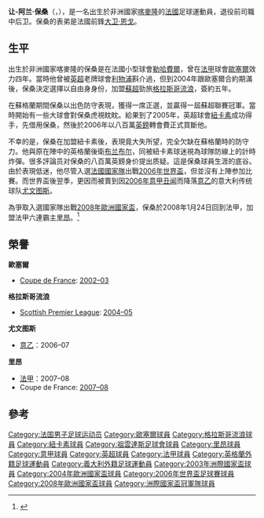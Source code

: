 {{noteTA
|G1=足球
|G2=uefa
|G3=蘇超
|G4=EPL
|T=zh-hans:让-阿兰·布姆松;zh-hk:桑-阿蘭·保桑;zh-tw:讓-阿蘭·布姆松;
|1=zh-hans:让-阿兰;zh-hk:桑-阿蘭;zh-tw:讓-阿蘭;
|2=zh-hans:布姆松;zh-hk:保桑;zh-tw:布姆松;
|3=zh-hans:大卫·恩戈;zh-hk:大衛·尼哥;zh-tw:大衛·恩戈;
|4=zh-hans:布兰布尔;zh-hk:巴布爾;zh-tw:布蘭布爾;
}}
{{Infobox football biography
| name                = 让-阿兰·布姆松<br>''Jean-Alain Boumsong''
| image               = Jean-Alain Boumsong (novembre 2013).JPG
| fullname            = Jean-Alain Boumsong-Somkong<ref name="FIFA World Cup Germany 2006: List of Players">{{Cite news
| title = FIFA World Cup Germany 2006: List of Players
| url = http://www.fifadata.com/document/fwc/2006/PDF/FWC_2006_SquadLists.pdf
| publisher = FIFA
| format = PDF
| page = 11
| date = 11 May 2010
| accessdate = 7 January 2014
| archive-url = https://web.archive.org/web/20131105063657/http://www.fifadata.com/document/fwc/2006/PDF/FWC_2006_SquadLists.pdf
| archive-date = 2013-11-05
| dead-url = yes
}}</ref>
| height              = {{height|meters=1.91}}
| birth_date          = {{birth date and age|df=y|1979|12|14}}
| birth_place         = [[喀麥隆|喀麥隆]][[杜阿拉|杜阿拉]]
| currentclub         = 
| clubnumber          = 
| position            = 後衛
| youthyears1         =
| youthclubs1         =
| years1              = 1997–2000
| years2              = 2000–2004
| years3              = 2004–2005
| years4              = 2005–2006
| years5              = 2006–2008
| years6              = 2008–2010
| years7              = 2010–2013
| clubs1              = [[勒哈費爾體育會|勒哈費爾]]
| clubs2              = [[歐塞爾青年會|歐塞爾]]
| clubs3              = [[流浪者足球俱乐部|流浪者]]
| clubs4              = [[纽卡斯尔联足球俱乐部|纽卡斯尔联]]
| clubs5              = [[尤文图斯足球俱乐部|尤文图斯]]
| clubs6              = [[奥林匹克里昂|里昂]]
| clubs7              = [[帕纳辛奈科斯足球俱乐部|帕纳辛奈科斯]]
| caps1               = 42
| goals1              = 1
| caps2               = 131
| goals2              = 3
| caps3               = 18
| goals3              = 2
| caps4               = 47
| goals4              = 0
| caps5               = 33
| goals5              = 2
| caps6               = 59
| goals6              = 2
| caps7               = 63
| goals7              = 5
| totalcaps           = 393
| totalgoals          = 15
| nationalyears1      = 2003–2009
| nationalteam1       = [[法國國家足球隊|法國]]
| nationalcaps1       = 27
| nationalgoals1      = 1
| pcupdate            = 2013-09-03
| ntupdate            = 2013-09-03
}}
'''让-阿兰·保桑'''（{{lang-fr|'''Jean-Alain Boumsong'''}}，{{bd|1979年|12月14日|catidx=Boumsong, Jean-Alain}}），是一名出生於非洲國家[[喀麥隆|喀麥隆]]的[[法國|法國]]足球運動員，退役前司職中后卫。保桑的表弟是法國前鋒[[大卫·恩戈|大卫·恩戈]]。

==生平==
出生於非洲國家喀麥隆的保桑是在法國小型球會[[勒哈費爾體育會|勒哈費爾]]，曾在[[法甲|法甲]]球會[[歐塞爾足球俱乐部|歐塞爾]]效力四年。當時他曾被[[英超|英超]]老牌球會[[利物浦足球俱樂部|利物浦]]斟介過，但到2004年跟歐塞爾合約期滿後，保桑決定選擇以自由身身份，加盟[[蘇超|蘇超]]勁旅[[格拉斯哥流浪|格拉斯哥流浪]]，簽約五年。

在蘇格蘭期間保桑以出色防守表現，獲得一席正選，並贏得一屆蘇超聯賽冠軍。當時開始有一些大球會對保桑虎視眈眈。給果到了2005年，英超球會[[紐卡素足球會|紐卡素]]成功得手，先借用保桑，然後於2006年以八百萬[[英鎊|英鎊]]轉會費正式買斷他。

不幸的是，保桑在加盟紐卡素後，表現竟大失所望，完全欠缺在蘇格蘭時的防守力。他與原在陣中的英格蘭後衛[[泰塔斯·布兰布尔|布兰布尔]]，同被紐卡素球迷視為球隊防線上的計時炸彈。很多評論员对保桑的八百萬英鎊身价提出质疑。這是保桑球員生涯的底谷。由於表現低迷，他尽管入選[[法國國家足球隊|法國國家隊]]出戰[[2006年世界杯足球赛|2006年世界盃]]，但並沒有上陣参加比賽。而世界盃後翌季，更因而被賣到因[[2006年意大利足球甲级联赛丑闻|2006年意甲丑闻]]而降落[[意乙|意乙]]的意大利传统球队[[尤文图斯足球俱乐部|尤文图斯]]。

為爭取入選國家隊出戰[[2008年歐洲國家盃|2008年歐洲國家盃]]，保桑於2008年1月24日回到法甲，加盟法甲六連霸主[[里昂足球會|里昂]]。<ref>{{Cite web |url=http://www.goal.com/en/Articolo.aspx?ContenutoId=559105 |title=Goal.com - Juventus - Boumsong: I Love Juve & Am Sad To Leave<!-- Bot generated title --> |accessdate=2008-04-16 |archive-date=2008-02-14 |archive-url=https://web.archive.org/web/20080214153236/http://www.goal.com/en/Articolo.aspx?ContenutoId=559105 |dead-url=no }}</ref>

==榮譽==
'''歐塞爾'''
*[[Coupe_de_France|Coupe de France]]: [[2002–03_Coupe_de_France|2002–03]]

'''格拉斯哥流浪'''
*[[Scottish_Premier_League|Scottish Premier League]]: [[2004–05_Scottish_Premier_League|2004–05]]

'''尤文图斯'''
*[[意乙|意乙]]：2006–07

'''里昂'''
*[[法甲|法甲]]：2007–08
*Coupe de France: [[2007–08_Coupe_de_France|2007–08]]

==參考==
<div class="references-small">
<references />
</div>

{{2004年歐洲國家盃法國參賽名單}}
{{2006年世界杯足球赛法国参赛名单}}
{{2008年欧洲足球锦标赛法国参赛名单}}

{{DEFAULTSORT:Boumsong, Jean-Alain}}
[[Category:法国男子足球运动员|Category:法国男子足球运动员]]
[[Category:歐塞爾球員|Category:歐塞爾球員]]
[[Category:格拉斯哥流浪球員|Category:格拉斯哥流浪球員]]
[[Category:紐卡素球員|Category:紐卡素球員]]
[[Category:祖雲達斯足球會球員|Category:祖雲達斯足球會球員]]
[[Category:里昂球員|Category:里昂球員]]
[[Category:意甲球員|Category:意甲球員]]
[[Category:英超球員|Category:英超球員]]
[[Category:法甲球員|Category:法甲球員]]
[[Category:英格蘭外籍足球運動員|Category:英格蘭外籍足球運動員]]
[[Category:義大利外籍足球運動員|Category:義大利外籍足球運動員]]
[[Category:2003年洲際國家盃球員|Category:2003年洲際國家盃球員]]
[[Category:2004年歐洲國家盃球員|Category:2004年歐洲國家盃球員]]
[[Category:2006年世界盃足球賽球員|Category:2006年世界盃足球賽球員]]
[[Category:2008年歐洲國家盃球員|Category:2008年歐洲國家盃球員]]
[[Category:洲際國家盃冠軍隊球員|Category:洲際國家盃冠軍隊球員]]